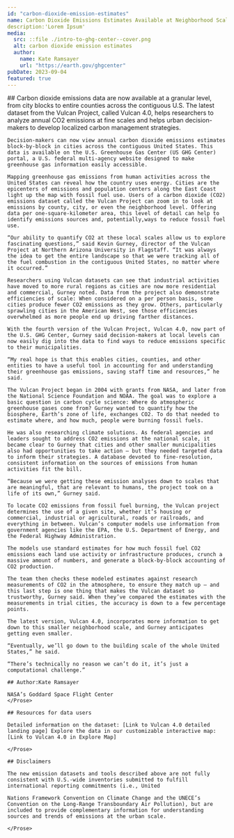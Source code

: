 ```yaml
---
id: "carbon-dioxide-emission-estimates"
name: Carbon Dioxide Emissions Estimates Available at Neighborhood Scale
description:'Lorem Ipsum'
media:
  src: ::file ./intro-to-ghg-center--cover.png
  alt: carbon dioxide emission estimates
  author:
    name: Kate Ramsayer
    url: "https://earth.gov/ghgcenter"
pubDate: 2023-09-04
featured: true
---
```


<Block>
  <Prose>
    ##  Carbon dioxide emissions data are now available at a granular level, from city blocks to entire counties across the contiguous U.S. The latest dataset from the Vulcan Project, called Vulcan 4.0, helps researchers to analyze annual CO2 emissions at fine scales and helps urban decision-makers to develop localized carbon management strategies.
      
    Decision-makers can now view annual carbon dioxide emissions estimates block-by-block in cities across the contiguous United States. This data is available on the U.S. Greenhouse Gas Center (US GHG Center) portal, a U.S. federal multi-agency website designed to make greenhouse gas information easily accessible.

    Mapping greenhouse gas emissions from human activities across the United States can reveal how the country uses energy. Cities are the epicenters of emissions and population centers along the East Coast light up the map with fossil fuel use. Users of a carbon dioxide (CO2) emissions dataset called the Vulcan Project can zoom in to look at emissions by county, city, or even the neighborhood level. Offering data per one-square-kilometer area, this level of detail can help to identify emissions sources and, potentially,ways to reduce fossil fuel use.

    “Our ability to quantify CO2 at these local scales allow us to explore fascinating questions,” said Kevin Gurney, director of the Vulcan Project at Northern Arizona University in Flagstaff. “It was always the idea to get the entire landscape so that we were tracking all of the fuel combustion in the contiguous United States, no matter where it occurred.”

    Researchers using Vulcan datasets can see that industrial activities have moved to more rural regions as cities are now more residential and commercial, Gurney noted. Data from the project also demonstrate efficiencies of scale: When considered on a per person basis, some cities produce fewer CO2 emissions as they grow. Others, particularly sprawling cities in the American West, see those efficiencies overwhelmed as more people end up driving farther distances.

    With the fourth version of the Vulcan Project, Vulcan 4.0, now part of the U.S. GHG Center, Gurney said decision-makers at local levels can now easily dig into the data to find ways to reduce emissions specific to their municipalities.

    “My real hope is that this enables cities, counties, and other entities to have a useful tool in accounting for and understanding their greenhouse gas emissions, saving staff time and resources,” he said.

    The Vulcan Project began in 2004 with grants from NASA, and later from the National Science Foundation and NOAA. The goal was to explore a basic question in carbon cycle science: Where do atmospheric greenhouse gases come from? Gurney wanted to quantify how the biosphere, Earth’s zone of life, exchanges CO2. To do that needed to estimate where, and how much, people were burning fossil fuels.

    He was also researching climate solutions. As federal agencies and leaders sought to address CO2 emissions at the national scale, it became clear to Gurney that cities and other smaller municipalities also had opportunities to take action – but they needed targeted data to inform their strategies. A database devoted to fine-resolution, consistent information on the sources of emissions from human activities fit the bill.

    “Because we were getting these emission analyses down to scales that are meaningful, that are relevant to humans, the project took on a life of its own,” Gurney said.

    To locate CO2 emissions from fossil fuel burning, the Vulcan project determines the use of a given site, whether it’s housing or commercial, industrial or agricultural, roads or railroads, and everything in between. Vulcan’s computer models use information from government agencies like the EPA, the U.S. Department of Energy, and the Federal Highway Administration.

    The models use standard estimates for how much fossil fuel CO2 emissions each land use activity or infrastructure produces, crunch a massive amount of numbers, and generate a block-by-block accounting of CO2 production.

    The team then checks these modeled estimates against research measurements of CO2 in the atmosphere, to ensure they match up – and this last step is one thing that makes the Vulcan dataset so trustworthy, Gurney said. When they’ve compared the estimates with the measurements in trial cities, the accuracy is down to a few percentage points.

    The latest version, Vulcan 4.0, incorporates more information to get down to this smaller neighborhood scale, and Gurney anticipates getting even smaller.

    “Eventually, we’ll go down to the building scale of the whole United States,” he said.

    “There’s technically no reason we can’t do it, it’s just a computational challenge.”

  </Prose>

</Block>

<Block>
    <Prose>
    
    ## Author:Kate Ramsayer

    NASA’s Goddard Space Flight Center
    </Prose>

</Block>

<Block>
    <Prose>
    
    ## Resources for data users
    
    Detailed information on the dataset: [Link to Vulcan 4.0 detailed landing page] Explore the data in our customizable interactive map: [Link to Vulcan 4.0 in Explore Map]

    </Prose>

</Block>

<Block>
    <Prose>

    ## Disclaimers

    The new emission datasets and tools described above are not fully consistent with U.S.-wide inventories submitted to fulfill international reporting commitments (i.e., United

    Nations Framework Convention on Climate Change and the UNECE’s Convention on the Long-Range Transboundary Air Pollution), but are included to provide complementary information for understanding sources and trends of emissions at the urban scale.

    </Prose>

</Block>
